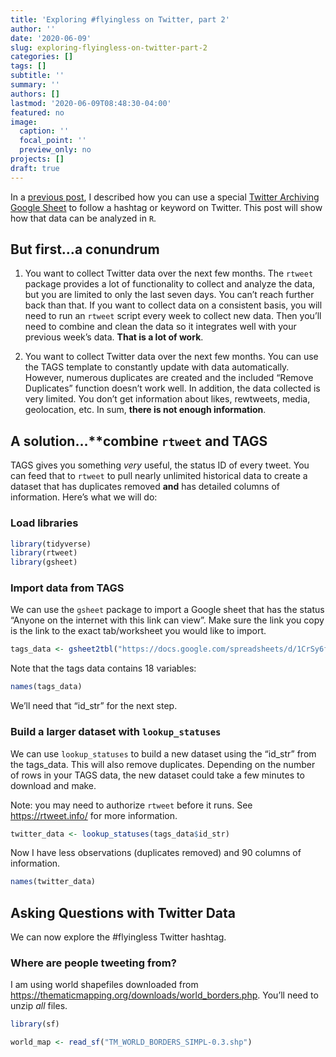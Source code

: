 ```yaml
---
title: 'Exploring #flyingless on Twitter, part 2'
author: ''
date: '2020-06-09'
slug: exploring-flyingless-on-twitter-part-2
categories: []
tags: []
subtitle: ''
summary: ''
authors: []
lastmod: '2020-06-09T08:48:30-04:00'
featured: no
image:
  caption: ''
  focal_point: ''
  preview_only: no
projects: []
draft: true
---
```


In a [previous post](https://www.anthonyschmidt.co/post/exploring-flying-less-with-tags/), I described how you can use a special [Twitter Archiving Google Sheet](https://tags.hawksey.info/) to follow a hashtag or keyword on Twitter. This post will show how that data can be analyzed in `R`.

## But first...**a conundrum**

1. You want to collect Twitter data over the next few months. The `rtweet` package provides a lot of functionality to collect and analyze the data, but you are limited to only the last seven days. You can't reach further back than that. If you want to collect data on a consistent basis, you will need to run an `rtweet` script every week to collect new data. Then you'll need to combine and clean the data so it integrates well with your previous week's data. **That is a lot of work**.

2. You want to collect Twitter data over the next few months. You can use the TAGS template to constantly update with data automatically. However, numerous duplicates are created and the included "Remove Duplicates" function doesn't work well. In addition, the data collected is very limited. You don't get information about likes, rewtweets, media, geolocation, etc. In sum, **there is not enough information**. 

## A solution...**combine `rtweet` and TAGS

TAGS gives you something *very* useful, the status ID of every tweet. You can feed that to `rtweet` to pull nearly unlimited historical data to create a dataset that has duplicates removed **and** has detailed columns of information. Here's what we will do:

### Load libraries

```r
library(tidyverse)
library(rtweet)
library(gsheet)
```

### Import data from TAGS

We can use the `gsheet` package to import a Google sheet that has the status "Anyone on the internet with this link can view". Make sure the link you copy is the link to the exact tab/worksheet you would like to import.

```r
tags_data <- gsheet2tbl("https://docs.google.com/spreadsheets/d/1CrSy6fhs9x9cadgMLjPJuzfh5C7c5G3_3AMVRiwd1EM/edit#gid=400689247")
```

Note that the tags data contains 18 variables:

```r
names(tags_data)
```

We'll need that "id_str" for the next step.

### Build a larger dataset with `lookup_statuses`

We can use `lookup_statuses` to build a new dataset using the "id_str" from the tags_data. This will also remove duplicates. Depending on the number of rows in your TAGS data, the new dataset could take a few minutes to download and make.

Note: you may need to authorize `rtweet` before it runs. See [https://rtweet.info/](https://rtweet.info/) for more information.

```r
twitter_data <- lookup_statuses(tags_data$id_str)
```

Now I have less observations (duplicates removed) and 90 columns of information.

```r
names(twitter_data)
```

## Asking Questions with Twitter Data

We can now explore the #flyingless Twitter hashtag.

### Where are people tweeting from?

I am using world shapefiles downloaded from [https://thematicmapping.org/downloads/world_borders.php](https://thematicmapping.org/downloads/world_borders.php). You'll need to unzip *all* files.

```r
library(sf)

world_map <- read_sf("TM_WORLD_BORDERS_SIMPL-0.3.shp")
```